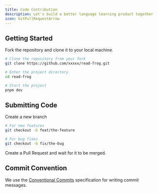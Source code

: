 ```yaml
---
title: Code Contribution
description: Let's build a better language learning product together
icon: GitPullRequestArrow
---
```


## Getting Started

Fork the repository and clone it to your local machine.

```bash
# Clone the repository from your fork
git clone https://github.com/xxxxx/read-frog.git

# Enter the project directory
cd read-frog

# Start the project
pnpm dev
```

## Submitting Code

Create a new branch

```bash
# For new features
git checkout -b feat/the-feature

# For bug fixes
git checkout -b fix/the-bug
```

Create a Pull Request and wait for it to be merged.

## Commit Convention

We use the [Conventional Commits](https://www.conventionalcommits.org/) specification for writing commit messages.
